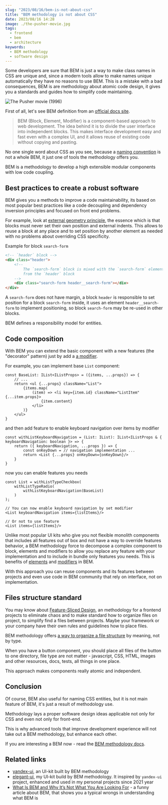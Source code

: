 ```yaml
---
slug: "2023/08/16/bem-is-not-about-css"
title: "BEM methodology is not about CSS"
date: 2023/08/16 14:28
image: ./the-pusher-movie.jpg
tags:
  - frontend
  - bem
  - architecture
keywords:
  - BEM methodology
  - software design
---
```


Some developers are sure that BEM is just a way to make class names in CSS are unique and, since a modern tools allow to make names unique automatically they have no reasons to use BEM. This is a mistake with a bad consequences, BEM is are methodology about atomic code design, it gives you a standards and guides how to simplify code maintaining.

![The Pusher movie (1996)](./the-pusher-movie.jpg)

First of all, let's see BEM definition from an [official docs site](https://en.bem.info/methodology/quick-start/).

> BEM (Block, Element, Modifier) is a component-based approach to web development. The idea behind it is to divide the user interface into independent blocks. This makes interface development easy and fast even with a complex UI, and it allows reuse of existing code without copying and pasting.

No one single word about CSS as you see, because a [naming convention](https://en.bem.info/methodology/naming-convention/) is not a whole BEM, it just one of tools the methodology offers you.

BEM is a methodology to develop a high extensible modular components with low code coupling.

## Best practices to create a robust software

BEM gives you a methods to improve a code maintainability, its based on most popular best practices like a code decoupling and dependency inversion principles and focused on front end problems.

For example, look at [external geometry principle](https://en.bem.info/methodology/css/#external-geometry-and-positioning), the essence which is that blocks must never set their own position and external indents. This allows to reuse a block at any place and to set position by another element as needed with no problems about overriding CSS specificity.

Example for block `search-form`
```html
<!-- `header` block -->
<div class="header">
    <!--
        The `search-form` block is mixed with the `search-form` element
        from the `header` block
    -->
    <div class="search-form header__search-form"></div>
</div>
```

A `search-form` does not have margin, a block `header` is responsible to set position for a block `search-form` inside, it uses an element `header__search-form` to implement positioning, so block `search-form` may be re-used in other blocks.

BEM defines a responsibility model for entities.

## Code composition

With BEM you can extend the basic component with a new features (the "decorator" pattern) just by add a [a modifier](https://en.bem.info/methodology/key-concepts/#modifier).

For example, you can implement base `List` component:
```tsx
const BaseList: IList<IListProps> = ({items, ...props}) => {
	// ...
	return <ul {...props} className="List">
		{items.map(
			(item) => <li key={item.id} className="ListItem" {...item.props}>
				{item.content}
			</li>
		)}
	</ul>
}
```

and then add feature to enable keyboard navigation over items by modifier

```tsx
const withListKeyboardNavigation = (List: IList): IList<IListProps & { keyboardNavigation: boolean }> => {
	return ({ keyboardNavigation, ...props }) => {
		const onKeyDown = // navigation implementation ...
		return <List {...props} onKeyDown={onKeyDown}/>
	}
}
```

now you can enable features you needs

```tsx
const List = withListTypeCheckbox(
	withListTypeRadio(
		withListKeyboardNavigation(BaseList)
	)
);

// You can now enable keyboard navigation by set modifier
<List keyboardNavigation items={listItems}/>

// Or not to use feature
<List items={listItems}/>
```

Unlike most popular UI kits who give you not flexible monolith components that includes all features out of box and not have a way to override features behavior, a BEM methodology force to decompose a complex component to block, elements and modifiers to allow you replace any feature with your implementation and to include in bundle only features you needs. This is benefits of [elements](https://en.bem.info/methodology/key-concepts/#element) and [modifiers](https://en.bem.info/methodology/key-concepts/#modifier) in BEM.

With this approach you can reuse components and its features between projects and even use code in BEM community that rely on interface, not on implementation.

## Files structure standard

You may know about [Feature-Sliced Design](https://feature-sliced.design/), an methodology for a frontend projects to eliminate chaos and to make standard how to organize files on project, to simplify find a files between projects. Maybe your framework or your company have their own rules and guidelines how to place files.

BEM methodology offers [a way to organize a file structure](https://en.bem.info/methodology/filestructure/#files-are-grouped-by-meaning-not-by-type) by meaning, not by type.

When you have a button component, you should place all files of the button to one directory, file type are not matter - javascript, CSS, HTML, images and other resources, docs, tests, all things in one place.

This approach makes components really atomic and independent.

## Conclusion

Of course, BEM also useful for naming CSS entities, but it is not main feature of BEM, it's just a result of methodology use.

Methodology lays a proper software design ideas applicable not only for CSS and even not only for front-end.

This is why advanced tools that improve development experience will not take out a BEM methodology, but enhance each other.

If you are interesting a BEM now - read the [BEM methodology docs](https://en.bem.info/methodology/quick-start/).

## Related links

- [yandex-ui](https://github.com/bem/yandex-ui), an UI-kit built by BEM methodology
- [elegant-ui](https://github.com/vitonsky/react-elegant-ui), my UI-kit build by BEM methodology. It inspired by `yandex-ui` project, enhanced and used in my personal projects since 2021 year
- [What Is BEM and Why It’s Not What You Are Looking For](https://codete.com/blog/what-is-bem-and-why-it-s-not-what-you-are-looking-for) - a funny article about BEM, that shows you a typical wrongs in understanding what BEM is
